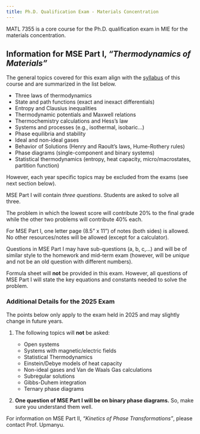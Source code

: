 ```yaml
---
title: Ph.D. Qualification Exam - Materials Concentration
---
```


MATL 7355 is a core course for the Ph.D. qualification exam in MIE for the materials concentration.

## Information for MSE Part I, *"Thermodynamics of Materials"*

The general topics covered for this exam align with the [syllabus](syllabus.html) of this course and are summarized in the list below.

- Three laws of thermodynamics
- State and path functions (exact and inexact differentials)
- Entropy and Clausius inequalities
- Thermodynamic potentials and Maxwell relations
- Thermochemistry calculations and Hess’s law
- Systems and processes (e.g., isothermal, isobaric…)
- Phase equilibria and stability
- Ideal and non-ideal gases
- Behavior of Solutions (Henry and Raoult’s laws, Hume-Rothery rules)
- Phase diagrams (single-component and binary systems)
- Statistical thermodynamics (entropy, heat capacity, micro/macrostates, partition function)

However, each year specific topics may be excluded from the exams (see next section below).

::: {.callout-important title="Number of Questions"}
MSE Part I will contain *three questions*. Students are asked to solve all three.

The problem in which the lowest score will contribute 20% to the final grade while the other two problems will contribute 40% each.
:::

::: {.callout-important title="Notes Policy"}
For MSE Part I, one letter page (8.5" x 11") of notes (both sides) is allowed. No other resources/notes will be allowed (except for a calculator).
:::

::: {.callout-note}
Questions in MSE Part I may have sub-questions (a, b, c,...) and will be of similar style to the homework and mid-term exam
(however, will be *unique* and not be an old question with different numbers).
:::

::: {.callout-note}
Formula sheet will **not** be provided in this exam. However, all questions of MSE Part I will state the key equations and constants
needed to solve the problem.
:::

### Additional Details for the 2025 Exam

The points below only apply to the exam held in 2025 and may slightly change in future years.

1. The following topics will **not** be asked:

    - Open systems
    - Systems with magnetic/electric fields
    - Statistical Thermodynamics
    - Einstein/Debye models of heat capacity
    - Non-ideal gases and Van de Waals Gas calculations
    - Subregular solutions
    - Gibbs-Duhem integration
    - Ternary phase diagrams

2. **One question of MSE Part I will be on binary phase diagrams.** So, make sure you understand them well.


::: {.callout-note}
For information on MSE Part II, *"Kinetics of Phase Transformations"*, please contact Prof. Upmanyu.
:::

